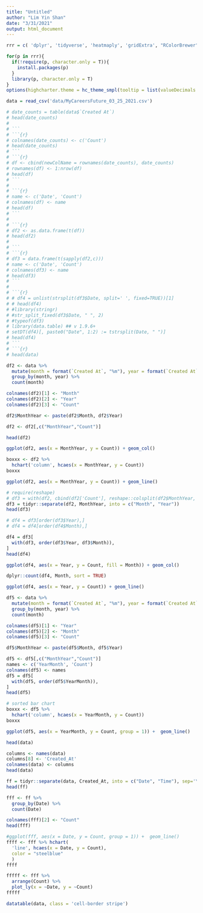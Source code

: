 ```yaml
---
title: "Untitled"
author: "Lim Yin Shan"
date: "3/31/2021"
output: html_document
---
```


```r
rrr = c( 'dplyr', 'tidyverse', 'heatmaply', 'gridExtra', "RColorBrewer", 'highcharter', 'plotly', 'data.table', 'tidyr', 'DT')

for(p in rrr){
  if(!require(p, character.only = T)){
    install.packages(p)
  }
  library(p, character.only = T)
}
options(highcharter.theme = hc_theme_smpl(tooltip = list(valueDecimals = 2)))
```


```r
data = read_csv('data/MyCareersFuture_03_25_2021.csv')
```
```r
# date_counts = table(data$`Created At`)
# head(date_counts)
# 
# ```
# ```{r}
# colnames(date_counts) <- c('Count')
# head(date_counts)
# ```
# ```{r}
# df <- cbind(newColName = rownames(date_counts), date_counts)
# rownames(df) <- 1:nrow(df)
# head(df)
# ```
# 
# ```{r}
# name <- c('Date', 'Count')
# colnames(df) <- name
# head(df)
# ```
# 
# ```{r}
# df2 <- as.data.frame(t(df))
# head(df2)
# 
# ```
# ```{r}
# df3 = data.frame(t(sapply(df2,c)))
# name <- c('Date', 'Count')
# colnames(df3) <- name
# head(df3)
# ```
# 
# ```{r}
# # df4 = unlist(strsplit(df3$Date, split=' ', fixed=TRUE))[1]
# # head(df4)
# #library(stringr)
# #str_split_fixed(df3$Date, " ", 2)
# #typeof(df3)
# library(data.table) ## v 1.9.6+ 
# setDT(df4)[, paste0("Date", 1:2) := tstrsplit(Date, " ")]
# head(df4)
# ```
# ```{r}
# head(data)
```


```r
df2 <- data %>%
  mutate(month = format(`Created At`, "%m"), year = format(`Created At`, "%Y")) %>%
  group_by(month, year) %>%
  count(month)

colnames(df2)[1] <- "Month"
colnames(df2)[2] <- "Year"
colnames(df2)[3] <- "Count"

df2$MonthYear <- paste(df2$Month, df2$Year)

df2 <- df2[,c("MonthYear","Count")]
```

```r
head(df2)
```
```r
ggplot(df2, aes(x = MonthYear, y = Count)) + geom_col()
```
```r
boxxx <- df2 %>%
  hchart('column', hcaes(x = MonthYear, y = Count))
boxxx
```


```r
ggplot(df2, aes(x = MonthYear, y = Count)) + geom_line()

```
```r
# require(reshape)
# df3 = with(df2, cbind(df2['Count'], reshape::colsplit(df2$MonthYear, split = "\\ ", names = c('Month', 'Year'))))
df3 = tidyr::separate(df2, MonthYear, into = c("Month", "Year"))
head(df3)
```
```r
# df4 = df3[order(df3$Year),]
# df4 = df4[order(df4$Month),]

df4 = df3[
  with(df3, order(df3$Year, df3$Month)),
]
head(df4)
```
```r
ggplot(df4, aes(x = Year, y = Count, fill = Month)) + geom_col()

```
```r
dplyr::count(df4, Month, sort = TRUE)
```

```r
ggplot(df4, aes(x = Year, y = Count)) + geom_line()
```
```r
df5 <- data %>%
  mutate(month = format(`Created At`, "%m"), year = format(`Created At`, "%Y")) %>%
  group_by(month, year) %>%
  count(month)

colnames(df5)[1] <- "Year"
colnames(df5)[2] <- "Month"
colnames(df5)[3] <- "Count"

df5$MonthYear <- paste(df5$Month, df5$Year)

df5 <- df5[,c("MonthYear","Count")]
names <- c('YearMonth', 'Count')
colnames(df5) <- names
df5 = df5[
  with(df5, order(df5$YearMonth)),
]
head(df5)
```
```r
# sorted bar chart
boxxx <- df5 %>%
  hchart('column', hcaes(x = YearMonth, y = Count))
boxxx
```


```r
ggplot(df5, aes(x = YearMonth, y = Count, group = 1)) +  geom_line()
```

```r
head(data)
```
```r
columns <- names(data)
columns[8] <- 'Created_At'
colnames(data) <- columns
head(data)
```
```r
ff = tidyr::separate(data, Created_At, into = c("Date", "Time"), sep='\\ ')
head(ff)
```
```r
fff <- ff %>%
  group_by(Date) %>%
  count(Date)

colnames(fff)[2] <- "Count"
head(fff)

```
```r
#ggplot(fff, aes(x = Date, y = Count, group = 1)) +  geom_line()
ffff <- fff %>% hchart(
  'line', hcaes(x = Date, y = Count),
  color = "steelblue"
  )
ffff
```
```r
fffff <- fff %>%
  arrange(Count) %>%
  plot_ly(x = ~Date, y = ~Count)
fffff
```

```r
datatable(data, class = 'cell-border stripe')
```

